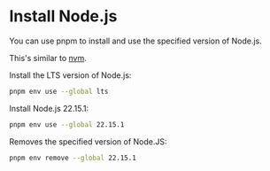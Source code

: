 # Install Node.js

You can use pnpm to install and use the specified version of Node.js.

This's similar to [nvm](https://github.com/nvm-sh/nvm).

Install the LTS version of Node.js:
```sh
pnpm env use --global lts
```

Install Node.js 22.15.1:
```sh
pnpm env use --global 22.15.1
```

Removes the specified version of Node.JS:
```sh
pnpm env remove --global 22.15.1
```